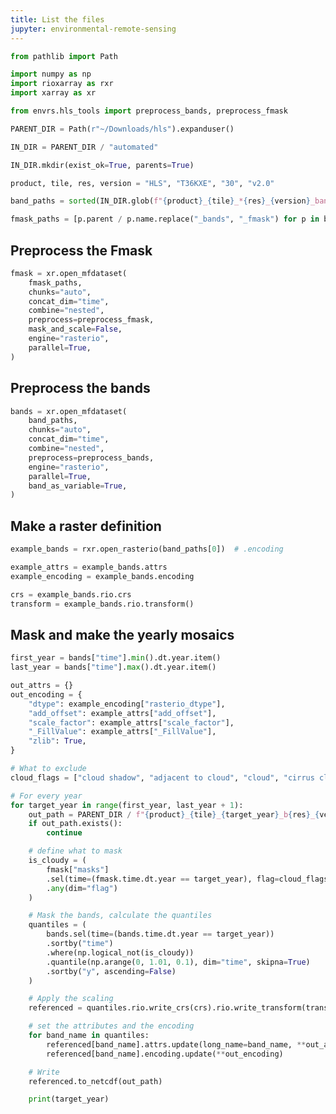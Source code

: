 ```yaml
---
title: List the files
jupyter: environmental-remote-sensing
---
```


```python
from pathlib import Path

import numpy as np
import rioxarray as rxr
import xarray as xr
```

```python
from envrs.hls_tools import preprocess_bands, preprocess_fmask
```

```python
PARENT_DIR = Path(r"~/Downloads/hls").expanduser()

IN_DIR = PARENT_DIR / "automated"

IN_DIR.mkdir(exist_ok=True, parents=True)
```



```python
product, tile, res, version = "HLS", "T36KXE", "30", "v2.0"

band_paths = sorted(IN_DIR.glob(f"{product}_{tile}_*{res}_{version}_bands.tif"))
```

```python
fmask_paths = [p.parent / p.name.replace("_bands", "_fmask") for p in band_paths]
```

## Preprocess the Fmask

```python
fmask = xr.open_mfdataset(
    fmask_paths,
    chunks="auto",
    concat_dim="time",
    combine="nested",
    preprocess=preprocess_fmask,
    mask_and_scale=False,
    engine="rasterio",
    parallel=True,
)
```

## Preprocess the bands

```python
bands = xr.open_mfdataset(
    band_paths,
    chunks="auto",
    concat_dim="time",
    combine="nested",
    preprocess=preprocess_bands,
    engine="rasterio",
    parallel=True,
    band_as_variable=True,
)
```

## Make a raster definition

```python
example_bands = rxr.open_rasterio(band_paths[0])  # .encoding

example_attrs = example_bands.attrs
example_encoding = example_bands.encoding

crs = example_bands.rio.crs
transform = example_bands.rio.transform()
```

## Mask and make the yearly mosaics

```python
first_year = bands["time"].min().dt.year.item()
last_year = bands["time"].max().dt.year.item()
```

```python
out_attrs = {}
out_encoding = {
    "dtype": example_encoding["rasterio_dtype"],
    "add_offset": example_attrs["add_offset"],
    "scale_factor": example_attrs["scale_factor"],
    "_FillValue": example_attrs["_FillValue"],
    "zlib": True,
}

# What to exclude
cloud_flags = ["cloud shadow", "adjacent to cloud", "cloud", "cirrus cloud"]

# For every year
for target_year in range(first_year, last_year + 1):
    out_path = PARENT_DIR / f"{product}_{tile}_{target_year}_b{res}_{version}.nc"
    if out_path.exists():
        continue

    # define what to mask
    is_cloudy = (
        fmask["masks"]
        .sel(time=(fmask.time.dt.year == target_year), flag=cloud_flags)
        .any(dim="flag")
    )

    # Mask the bands, calculate the quantiles
    quantiles = (
        bands.sel(time=(bands.time.dt.year == target_year))
        .sortby("time")
        .where(np.logical_not(is_cloudy))
        .quantile(np.arange(0, 1.01, 0.1), dim="time", skipna=True)
        .sortby("y", ascending=False)
    )

    # Apply the scaling
    referenced = quantiles.rio.write_crs(crs).rio.write_transform(transform)

    # set the attributes and the encoding
    for band_name in quantiles:
        referenced[band_name].attrs.update(long_name=band_name, **out_attrs)
        referenced[band_name].encoding.update(**out_encoding)

    # Write
    referenced.to_netcdf(out_path)

    print(target_year)
```
